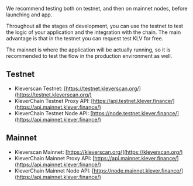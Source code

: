 We recommend testing both on testnet, and then on mainnet nodes, before launching and app.

Throughout all the stages of development, you can use the testnet to test the logic of your application and the integration with the chain. The main advantage is that in the testnet you can request test KLV for free.

The mainnet is where the application will be actually running, so it is recommended to test the flow in the production environment as well.

## Testnet

- Kleverscan Testnet: [https://testnet.kleverscan.org/](https://testnet.kleverscan.org/)
- KleverChain Testnet Proxy API: [https://api.testnet.klever.finance/](https://api.mainnet.klever.finance/)
- KleverChain Testnet Node API: [https://node.testnet.klever.finance/](https://api.mainnet.klever.finance/)

## Mainnet

- Kleverscan Mainnet: [https://kleverscan.org/](https://kleverscan.org/)
- KleverChain Mainnet Proxy API: [https://api.mainnet.klever.finance/](https://api.mainnet.klever.finance/)
- KleverChain Mainnet Node API: [https://node.mainnet.klever.finance/](https://api.mainnet.klever.finance/)

